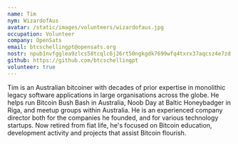 ```yaml
---
name: Tim
nym: WizardofAus 
avatar: /static/images/volunteers/wizardofaus.jpg
occupation: Volunteer
company: OpenSats
email: btcschellingpt@opensats.org
nostr: npub1nvfgglea9zlcs58tcqlc6j26rt50ngkgdk7699wfq4txrx37aqcsz4e7zd
github: https://github.com/btcschellingpt
volunteer: true
---
```


Tim is an Australian bitcoiner with decades of prior expertise in monolithic legacy
software applications in large organisations across the globe. He helps run Bitcoin Bush Bash 
in Australia, Noob Day at Baltic Honeybadger in Riga, and meetup groups within Australia. 
He is an experienced company director both for the companies he founded, and for various 
technology startups. Now retired from fiat life, he's focused on Bitcoin education, development 
activity and projects that assist Bitcoin flourish.

[volunteers]: /about#volunteers

